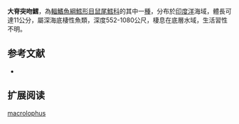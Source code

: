 {{Speciesbox
| name = 大脊突吻鱈
| status = NE
| status_system = iucn3.1
| trend = unknow
| genus = Coryphaenoides
| species = macrolophus
| authority = [[Alcock|Alcock]], 1889
| synonyms = *''Macrurus macrolophus '',Alcock, 1889 
*''Macrurus lophotes '',Alcock, 1889 
*''Coryphaenoides lophotes '',Alcock, 1889 
}}
'''大脊突吻鱈'''，為[[輻鰭魚綱|輻鰭魚綱]][[鱈形目|鱈形目]][[鼠尾鱈科|鼠尾鱈科]]的其中一[[種|種]]，分布於[[印度洋|印度洋]]海域，體長可達11公分，屬深海底棲性魚類，深度552-1080公尺，棲息在底層水域，生活習性不明。

==参考文献==
*{{FishBase_species|genus=Coryphaenoides|species=macrolophus|year=2015|month=12}}

== 扩展阅读 ==
{{refbegin}}
{{wikispecies-inline|Coryphaenoides macrolophus|大脊突吻鱈}}
{{refend}}
{{Taxonbar|from=Q2456236}}

[[Category:突吻鱈屬|macrolophus]]


{{鱈形目小作品}}